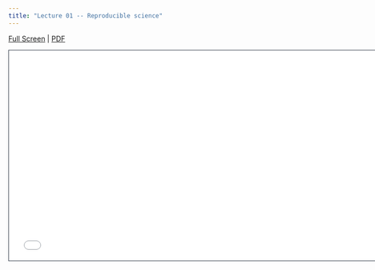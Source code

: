 ```yaml
---
title: "Lecture 01 -- Reproducible science"
---
```


[Full Screen](lecture-01.qmd) | [PDF]() 

```{=html}
<iframe class="slide-deck" src="lecture-01.html" height="420" width="747" style="border: 1px solid #2e3846;"></iframe>
```


